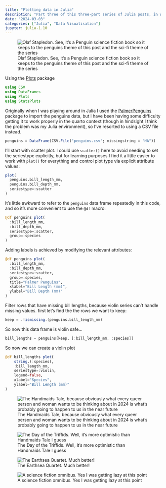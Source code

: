 ```yaml
---
title: "Plotting data in Julia"
description: "Part three of this three-part series of Julia posts, in which I try to figure out how to draw some nice plots"
date: "2024-03-03"
categories: ["Julia", "Data Visualisation"]
jupyter: julia-1.10
--- 
```


<!--------------- post begins here ----------------->



::: {.column-margin}

![Olaf Stapledon. See, it's a Penguin science fiction book so it keeps to the penguins theme of this post and the sci-fi theme of the series](olaf-stapledon.jpg){fig-alt="Cover of 'Olaf Stapledon'"}

:::

Using the [Plots](https://docs.juliaplots.org/latest/) package

```julia
using CSV
using DataFrames
using Plots
using StatsPlots
```

Originally when I was playing around in Julia I used the [PalmerPenguins](https://juliapackages.com/p/palmerpenguins) package to import the penguins data, but I have been having some difficulty getting it to work properly in the quarto context (though in hindsight I think the problem was my Julia environment), so I've resorted to using a CSV file instead.


```julia
penguins = DataFrame(CSV.File("penguins.csv"; missingstring = "NA")) 
```

I'll start with scatter plot. I could use `scatter()` here to avoid needing to set the seriestype
explicitly, but for learning purposes I find it a little easier to work with `plot()` for everything and control plot type via explicit attribute values:

```julia
plot(
  penguins.bill_length_mm, 
  penguins.bill_depth_mm, 
  seriestype=:scatter
)
```

It's little awkward to refer to the `penguins` data frame repeatedly in this code, and so it's more convenient to use the `@df` macro:

```julia
@df penguins plot(
  :bill_length_mm,
  :bill_depth_mm,
  seriestype=:scatter,
  group=:species
)
```

Adding labels is achieved by modifying the relevant attributes:

```julia
@df penguins plot(
  :bill_length_mm,
  :bill_depth_mm,
  seriestype=:scatter,
  group=:species,
  title="Palmer Penguins",
  xlabel="Bill Length (mm)",
  ylabel="Bill Depth (mm)"
)
```

Filter rows that have missing bill lengths, because violin series can't handle missing values. first let's find the the rows we want to keep: 

```julia
keep = .!ismissing.(penguins.bill_length_mm)
```

So now this data frame is violin safe...

```julia
bill_lengths = penguins[keep, [:bill_length_mm, :species]]
```

So now we can create a violin plot

```julia
@df bill_lengths plot(
    string.(:species),
    :bill_length_mm,
    seriestype=:violin,
    legend=false,
    xlabel="Species",
    ylabel="Bill Length (mm)"
)
```



::: {.column-margin}

![The Handmaids Tale, because obviously what every queer person and woman wants to be thinking about in 2024 is what's probably going to happen to us in the near future](handmaids-tale.jpg){fig-alt="Cover of 'The Handmaids Tale'"}

:::



::: {.column-margin}

![The Day of the Triffids. Well, it's more optimistic than Handmaids Tale I guess](day-of-the-triffids.jpg){fig-alt="Cover of 'The Day of the Triffids'"}

:::




::: {.column-margin}

![The Earthsea Quartet. Much better!](earthsea.jpg){fig-alt="Cover of 'Earthsea: The First Four Books'"}

:::




::: {.column-margin}

![A science fiction omnibus. Yes I was getting lazy at this point](omnibus.jpg){fig-alt="Cover of 'Science Fiction Omnibus'"}

:::



